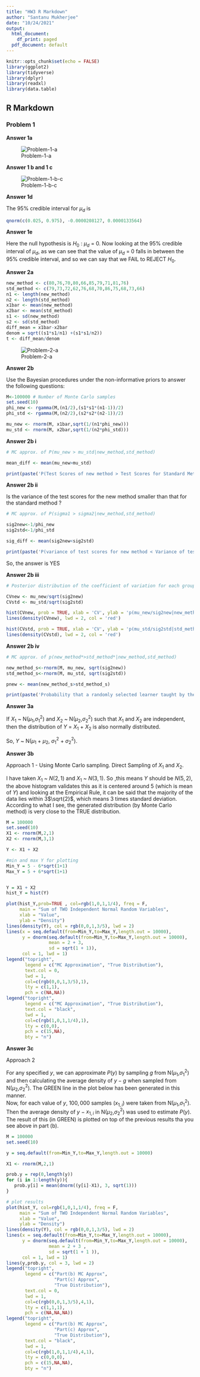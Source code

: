 ---
title: "HW3 R Markdown"
author: "Santanu Mukherjee"
date: "10/24/2021"
output:
  html_document:
    df_print: paged
  pdf_document: default
---

```{r setup, include=FALSE}
knitr::opts_chunk$set(echo = FALSE)
library(ggplot2)
library(tidyverse)
library(dplyr)
library(readxl)
library(data.table)
```


## R Markdown
### Problem 1
**Answer 1a**


![Problem-1-a](https://github.com/santum4/dataexam/raw/main/STA6113-HW3-Problen-1-A.png)


**Answer 1 b and 1 c**


![Problem-1-b-c](https://github.com/santum4/dataexam/raw/main/STA6113-HW3-Problen-1-B-C.png)





**Answer 1d**

The 95% credible interval for  $\mu$$_{d}$ is 

```{r Problem 1d,  echo=TRUE, warning=FALSE, message=FALSE}
qnorm(c(0.025, 0.975), -0.0000208127, 0.0000133564)

```



**Answer 1e**

Here the null hypothesis is  $H_{0}$ : $\mu$$_{d}$ = 0. Now looking at the 95% credible interval of $\mu$$_{d}$, as we can see that the value of $\mu$$_{d}$ = 0 falls in between the 95% credible interval, and so we can say that we FAIL to REJECT $H_{0}$.   

     
     
     
**Answer 2a**
     
```{r Problem 2a,  echo=FALSE, warning=FALSE, message=FALSE}

new_method <- c(80,76,70,80,66,85,79,71,81,76)
std_method <- c(79,73,72,62,76,68,70,86,75,68,73,66)
n1 <- length(new_method)
n2 <- length(std_method)
x1bar <- mean(new_method)
x2bar <- mean(std_method)
s1 <- sd(new_method)
s2 <- sd(std_method)
diff_mean = x1bar-x2bar
denom = sqrt((s1*s1/n1) +(s1*s1/n2))
t <- diff_mean/denom
```

![Problem-2-a](https://github.com/santum4/dataexam/raw/main/STA6113-HW3-Problen-2-A.png)


**Answer 2b **  

Use the Bayesian procedures under the non-informative priors to answer the following questions:

```{r Problem 2b,  echo=FALSE, warning=FALSE, message=FALSE}

M<-100000 # Number of Monte Carlo samples
set.seed(10)
phi_new <- rgamma(M,(n1/2),(s1*s1*(n1-1))/2)
phi_std <- rgamma(M,(n2/2),(s2*s2*(n2-1))/2)

mu_new <- rnorm(M, x1bar,sqrt(1/(n1*phi_new)))
mu_std <- rnorm(M, x2bar,sqrt(1/(n2*phi_std))) 

```

**Answer 2b i **


```{r Problem 2bi,  echo=FALSE, warning=FALSE, message=FALSE}
# MC approx. of P(mu_new > mu_std|new_method,std_method)

mean_diff <- mean(mu_new>mu_std)

print(paste('P(Test Scores of new method > Test Scores for Standard Method) :', mean_diff ))

```


**Answer 2b ii **

Is the variance of the test scores for the new method smaller than that for the standard method ?

```{r Problem 2bii,  echo=FALSE, warning=FALSE, message=FALSE}
# MC approx. of P(sigma1 > sigma2|new_method,std_method)

sig2new<-1/phi_new
sig2std<-1/phi_std

sig_diff <- mean(sig2new<sig2std)

print(paste('P(variance of test scores for new method < Variance of test scores for Standard Method) :', sig_diff ))

```

So, the answer is YES



**Answer 2b iii **

```{r Problem 2biii,  echo=FALSE, warning=FALSE, message=FALSE}
# Posterior distribution of the coefficient of variation for each group

CVnew <- mu_new/sqrt(sig2new)
CVstd <- mu_std/sqrt(sig2std)

hist(CVnew, prob = TRUE, xlab = 'CV', ylab = 'p(mu_new/sig2new|new_method)', col = 'lawngreen')
lines(density(CVnew), lwd = 2, col = 'red')

hist(CVstd, prob = TRUE, xlab = 'CV', ylab = 'p(mu_std/sig2std|std_method)', col = 'skyblue2')
lines(density(CVstd), lwd = 2, col = 'red')

```


**Answer 2b iv **

```{r Problem 2biv,  echo=FALSE, warning=FALSE, message=FALSE, include=TRUE}
# MC approx. of p(new_method*>std_method*|new_method,std_method)

new_method_s<-rnorm(M, mu_new, sqrt(sig2new))
std_method_s<-rnorm(M, mu_std, sqrt(sig2std))

pnew <- mean(new_method_s>std_method_s)

print(paste('Probability that a randomly selected learner taught by the new method will have better test scores than a randomly selected learner taught by the standard model is :', pnew ))
```





**Answer 3a**

If $X_{1}$ ~ N($\mu$$_{1}$,$\sigma$$^2_{1}$)  and $X_{2}$ ~ N($\mu$$_{2}$,$\sigma$$^2_{2}$) such that $X_{1}$ and $X_{2}$ are independent, then the distribution of $Y$ = $X_{1}$ + $X_{2}$ is also normally distributed. 

So, $Y$ ~ N($\mu$$_{1}$ + $\mu$$_{2}$, $\sigma$$^2_{1}$ + $\sigma$$^2_{2}$).       
    



**Answer 3b**     
    
Approach 1 - Using Monte Carlo sampling. Direct Sampling of $X_{1}$ and $X_{2}$.    
        
    
I have taken $X_{1}$ ~ $N(2,1)$ and $X_{1}$ ~ $N(3,1)$. So ,this means $Y$ should be $N(5,2)$, the above histogram validates this as it is centered around $5$ (which is mean of $Y$) and looking at the Empirical Rule, it can be said that the majority of the data lies within $3$$\sqrt{2}$, which means $3$ times standard deviation.     
According to what I see, the generated distribution (by Monte Carlo method) is very close to the TRUE distribution.


```{r Problem 3ba,  echo=FALSE, warning=FALSE, message=FALSE, include=FALSE}

M = 100000
set.seed(10)
X1 <- rnorm(M,2,1)
X2 <- rnorm(M,3,1)

Y <- X1 + X2

#min and max Y for plotting
Min_Y = 5 - 6*sqrt(1+1)
Max_Y = 5 + 6*sqrt(1+1)


Y = X1 + X2
hist_Y = hist(Y)
```


```{r Problem 3bb,  echo=FALSE, warning=FALSE, message=FALSE}

plot(hist_Y,prob=TRUE , col=rgb(1,0,1,1/4), freq = F,
     main = "Sum of TWO Independent Normal Random Variables",
     xlab = "Value",
     ylab = "Density")
lines(density(Y), col = rgb(0,0,1,3/5), lwd = 2)
lines(x = seq.default(from=Min_Y,to=Max_Y,length.out = 10000),
      y = dnorm(seq.default(from=Min_Y,to=Max_Y,length.out = 10000),
                mean = 2 + 3,
                sd = sqrt(1 + 1)),
      col = 1, lwd = 1)
legend("topright", 
       legend = c("MC Approximation", "True Distribution"), 
       text.col = 0,
       lwd = 1,
       col=c(rgb(0,0,1,3/5),1),
       lty = c(1,1),
       pch = c(NA,NA))
legend("topright", 
       legend = c("MC Approximation", "True Distribution"), 
       text.col = "black",
       lwd = 1,
       col=c(rgb(1,0,1,1/4),1),
       lty = c(0,0),
       pch = c(15,NA),
       bty = "n")

```



**Answer 3c**    
   
Approach 2
   
   
For any specified $y$, we can approximate $P(y)$ by sampling $g$ from N($\mu$$_{1}$,$\sigma$$^2_{1}$) and then calculating the average density of $y − g$ when sampled from N($\mu$$_{2}$,$\sigma$$^2_{2}$). The GREEN line in the plot below has been generated in this manner.    
Now, for each value of $y$, $100,000$ samples ($x_{1,i}$) were taken from N($\mu$$_{1}$,$\sigma$$^2_{1}$). 
Then the average density of $y$ − $x_{1,i}$ in N($\mu$$_{2}$,$\sigma$$^2_{2}$) was used to estimate $P(y)$. The result of this (in GREEN) is plotted on top of the previous results tha you see above in part (b).





```{r Problem 3c,  echo=FALSE, warning=FALSE, message=FALSE}

M = 100000
set.seed(10)

y = seq.default(from=Min_Y,to=Max_Y,length.out = 10000)

X1 <- rnorm(M,2,1)

prob.y = rep(0,length(y))
for (i in 1:length(y)){
   prob.y[i] = mean(dnorm((y[i]-X1), 3, sqrt(1)))
}

# plot results
plot(hist_Y, col=rgb(1,0,1,1/4), freq = F, 
     main = "Sum of TWO Independent Normal Random Variables",
     xlab = "Value",
     ylab = "Density")
lines(density(Y), col = rgb(0,0,1,3/5), lwd = 2)
lines(x = seq.default(from=Min_Y,to=Max_Y,length.out = 10000),
      y = dnorm(seq.default(from=Min_Y,to=Max_Y,length.out = 10000),
                mean = 2 + 3 ,
                sd = sqrt(1 + 1 )),
      col = 1, lwd = 1)
lines(y,prob.y, col = 3, lwd = 2)
legend("topright", 
       legend = c("Part(b) MC Approx",
                  "Part(c) Approx",
                  "True Distribution"), 
       text.col = 0,
       lwd = 1,
       col=c(rgb(0,0,1,3/5),4,1),
       lty = c(1,1,1),
       pch = c(NA,NA,NA))
legend("topright", 
       legend = c("Part(b) MC Approx",
                  "Part(c) Approx",
                  "True Distribution"), 
       text.col = "black",
       lwd = 1,
       col=c(rgb(1,0,1,1/4),4,1),
       lty = c(0,0,0),
       pch = c(15,NA,NA),
       bty = "n")
```


